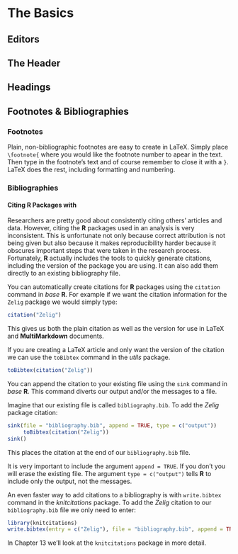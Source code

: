 <!---
 Chapter Chapter 11 For Reproducible Research in R and RStudio
 Christopher Gandrud
 Created 28/06/2012 05:48:16 pm KST
 Updated 
--->

\chapter{Chapter 11: Presenting with LaTeX}



# The Basics

## Editors

<!--- Add full details of how to compile using R and RStudio --->   

## The Header

## Headings

## Footnotes & Bibliographies

### Footnotes

Plain, non-bibliographic footnotes are easy to create in LaTeX. Simply place `\footnote{` where you would like the footnote number to apear in the text. Then type in the footnote's text and of course remember to close it with a `}`. LaTeX does the rest, including formatting and numbering.

### Bibliographies


#### Citing R Packages with \BibTeX

Researchers are pretty good about consistently citing others' articles and data. However, citing the **R** packages used in an analysis is very inconsistent. This is unfortunate not only because correct attribution is not being given but also because it makes reproducibility harder because it obscures important steps that were taken in the research process. Fortunately, **R** actually includes the tools to quickly generate citations, including the version of the package you are using. It can also add them directly to an existing bibliography file.

You can automatically create citations for **R** packages using the `citation` command in *base* **R**. For example if we want the citation information for the `Zelig` package we would simply type:

 ```r
citation("Zelig")
```
This gives us both the plain citation as well as the \BibTeX version for use in LaTeX and **MultiMarkdown** documents. 

If you are  creating a LaTeX article and only want the \BibTeX version of the citation we can use the `toBibtex` command in the *utils* package. 

```r
toBibtex(citation("Zelig"))
```
You can append the citation to your existing \BibTeX file using the `sink` command in *base* **R**. This command diverts our output and/or the messages to a file.

Imagine that our existing \BibTeX file is called `bibliography.bib`. To add the *Zelig* package citation:

```r
sink(file = "bibliography.bib", append = TRUE, type = c("output"))
     toBibtex(citation("Zelig"))
sink()
```

This places the citation at the end of our `bibliography.bib` file.

It is very important to include the argument `append = TRUE`. If you don't you will erase the existing file. The argument `type = c("output")` tells **R** to include only the output, not the messages. 

An even faster way to add citations to a bibliography is with `write.bibtex` command in the *knitcitations* package. To add the *Zelig* citation to our `bibliography.bib` file we only need to enter:

```r
library(knitcitations)
write.bibtex(entry = c("Zelig"), file = "bibliography.bib", append = TRUE)
```

In Chapter 13 we'll look at the `knitcitations` package in more detail.



